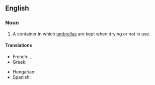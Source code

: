 ==English==
{{wp}}

===Noun===
{{en-noun}}

# A container in which [[umbrella]]s are kept when drying or not in use.

====Translations====
{{trans-top}}
* French: {{t+|fr|porte-parapluies|m}}, {{t+|fr|porte-parapluie|m}}
* Greek: {{t+|el|ομπρελοθήκη|sc=Grek}}
{{trans-mid}}
* Hungarian: {{t+|hu|esernyőtartó}}
* Spanish: {{t+|es|paragüero|m}}
{{trans-bottom}}